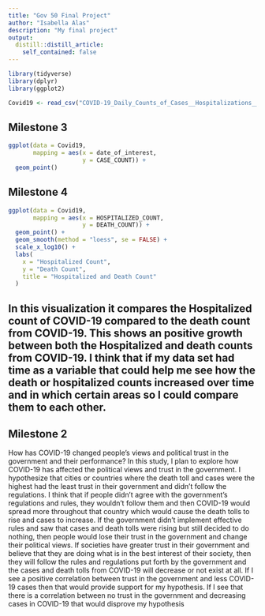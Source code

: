```yaml
---
title: "Gov 50 Final Project"
author: "Isabella Alas"
description: "My final project"
output:
  distill::distill_article:
    self_contained: false
---
```



```r
library(tidyverse)
library(dplyr)
library(ggplot2)
```
```r
Covid19 <- read_csv("COVID-19_Daily_Counts_of_Cases__Hospitalizations__and_Deaths.csv")
```
## Milestone 3 
```r
ggplot(data = Covid19,
       mapping = aes(x = date_of_interest,
                     y = CASE_COUNT)) +
  geom_point()
```

## Milestone 4
```r
ggplot(data = Covid19, 
       mapping = aes(x = HOSPITALIZED_COUNT,
                     y = DEATH_COUNT)) +
  geom_point() +
  geom_smooth(method = "loess", se = FALSE) +
  scale_x_log10() +
  labs(
    x = "Hospitalized Count",
    y = "Death Count", 
    title = "Hospitalized and Death Count"
  )
```


## In this visualization it compares the Hospitalized count of COVID-19 compared to the death count from COVID-19. This shows an positive growth between both the Hospitalized and death counts from COVID-19. I think that if my data set had time as a variable that could help me see how the death or hospitalized counts increased over time and in which certain areas so I could compare them to each other. 


## Milestone 2 
How has COVID-19 changed people’s views and political trust in the government and their performance? In this study, I plan to explore how COVID-19 has affected the political views and trust in the government. I hypothesize that cities or countries where the death toll and cases were the highest had the least trust in their government and didn’t follow the regulations. I think that if people didn’t agree with the government’s regulations and rules, they wouldn’t follow them and then COVID-19 would spread more throughout that country which would cause the death tolls to rise and cases to increase. If the government didn’t implement effective rules and saw that cases and death tolls were rising but still decided to do nothing, then people would lose their trust in the government and change their political views. If societies have greater trust in their government and believe that they are doing what is in the best interest of their society, then they will follow the rules and regulations put forth by the government and the cases and death tolls from COVID-19 will decrease or not exist at all. If I see a positive correlation between trust in the government and less COVID-19 cases then that would provide support for my hypothesis. If I see that there is a correlation between no trust in the government and decreasing cases in COVID-19 that would disprove my hypothesis

